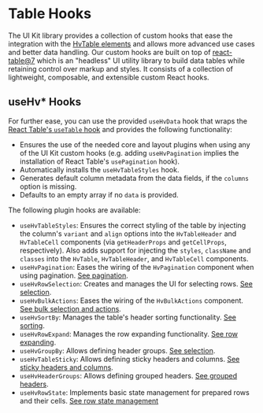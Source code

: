 

<Meta of={TableHooksStories} />

# Table Hooks

The UI Kit library provides a collection of custom hooks that ease the integration with the [HvTable elements](/docs/guides-table--main) and allows more advanced
use cases and better data handling. Our custom hooks are built on top of [react-table@7](https://react-table-v7-docs.netlify.app)
which is an "headless" UI utility library to build data tables while retaining control over markup and styles. It consists of a collection of lightweight,
composable, and extensible custom React hooks.

## useHv\* Hooks

For further ease, you can use the provided `useHvData` hook that wraps the
[React Table's `useTable` hook](https://react-table-v7-docs.netlify.app/docs/api/useTable)
and provides the following functionality:

- Ensures the use of the needed core and layout plugins when using any of the UI Kit custom hooks (e.g. adding `useHvPagination` implies the installation of
  React Table's `usePagination` hook).
- Automatically installs the `useHvTableStyles` hook.
- Generates default column metadata from the data fields, if the `columns` option is missing.
- Defaults to an empty array if no `data` is provided.

The following plugin hooks are available:

- `useHvTableStyles`: Ensures the correct styling of the table by injecting the column's `variant` and `align` options into the `HvTableHeader` and
  `HvTableCell` components (via `getHeaderProps` and `getCellProps`, respectively). Also adds support for injecting the `styles`, `className` and
  `classes` into the `HvTable`, `HvTableHeader`, and `HvTableCell` components.
- `useHvPagination`: Eases the wiring of the `HvPagination` component when using pagination. [See pagination](./?path=/docs/visualizations-table-table-hooks-usehvpagination).
- `useHvRowSelection`: Creates and manages the UI for selecting rows. [See selection](./?path=/docs/visualizations-table-table-hooks-usehvrowselection).
- `useHvBulkActions`: Eases the wiring of the `HvBulkActions` component. [See bulk selection and actions](./?path=/docs/visualizations-table-table-hooks-usehvbulkactions).
- `useHvSortBy`: Manages the table's header sorting functionality. [See sorting](./?path=/docs/visualizations-table-table-hooks-usehvsortby).
- `useHvRowExpand`: Manages the row expanding functionality. [See row expanding](./?path=/docs/visualizations-table-table-hooks-usehvrowexpand).
- `useHvGroupBy`: Allows defining header groups. [See selection](./?path=/docs/visualizations-table-table-hooks-usehvgroupby).
- `useHvTableSticky`: Allows defining sticky headers and columns. [See sticky headers and columns](./?path=/docs/visualizations-table-table-hooks-usehvtablesticky).
- `useHvHeaderGroups`: Allows defining grouped headers. [See grouped headers](./?path=/docs/visualizations-table-table-hooks-usehvheadergroups).
- `useHvRowState`: Implements basic state management for prepared rows and their cells. [See row state management](./?path=/docs/visualizations-table-table-hooks--usehvrowstate)

<Canvas of={TableHooksStories.UseHvHooksStory} />
